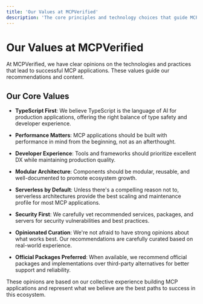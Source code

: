 ```yaml
---
title: 'Our Values at MCPVerified'
description: 'The core principles and technology choices that guide MCPVerified'
---
```


# Our Values at MCPVerified

At MCPVerified, we have clear opinions on the technologies and practices that lead to successful MCP applications. These values guide our recommendations and content.

## Our Core Values

- **TypeScript First**: We believe TypeScript is the language of AI for production applications, offering the right balance of type safety and developer experience.

- **Performance Matters**: MCP applications should be built with performance in mind from the beginning, not as an afterthought.

- **Developer Experience**: Tools and frameworks should prioritize excellent DX while maintaining production quality.

- **Modular Architecture**: Components should be modular, reusable, and well-documented to promote ecosystem growth.

- **Serverless by Default**: Unless there's a compelling reason not to, serverless architectures provide the best scaling and maintenance profile for most MCP applications.

- **Security First**: We carefully vet recommended services, packages, and servers for security vulnerabilities and best practices.

- **Opinionated Curation**: We're not afraid to have strong opinions about what works best. Our recommendations are carefully curated based on real-world experience.

- **Official Packages Preferred**: When available, we recommend official packages and implementations over third-party alternatives for better support and reliability.

These opinions are based on our collective experience building MCP applications and represent what we believe are the best paths to success in this ecosystem. 
